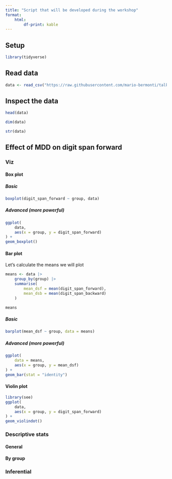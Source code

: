 ```yaml
---
title: "Script that will be developed during the workshop"
format: 
    html:
        df-print: kable
---
```


## Setup

```r
library(tidyverse)
```

## Read data

```r
data <- read_csv("https://raw.githubusercontent.com/mario-bermonti/talks/refs/heads/main/intro_r_cognition/data.csv")
```

## Inspect the data

```r
head(data)
```

```r
dim(data)
```

```r
str(data)
```

## Effect of MDD on digit span forward

### Viz

#### Box plot

##### Basic 
```r
boxplot(digit_span_forward ~ group, data)
```

##### Advanced (more powerful)
```r
ggplot(
    data,
    aes(x = group, y = digit_span_forward)
) +
geom_boxplot()
```

#### Bar plot


Let's calculate the means we will plot

```r
means <- data |>
    group_by(group) |>
    summarise(
        mean_dsf = mean(digit_span_forward),
        mean_dsb = mean(digit_span_backward)
    )

means
```

##### Basic

```r
barplot(mean_dsf ~ group, data = means)
```

##### Advanced (more powerful)

```r
ggplot(
    data = means,
    aes(x = group, y = mean_dsf)
) + 
geom_bar(stat = "identity")
```

#### Violin plot

```r
library(see)
ggplot(
    data,
    aes(x = group, y = digit_span_forward)
) + 
geom_violindot()
```

### Descriptive stats

#### General

#### By group

### Inferential
